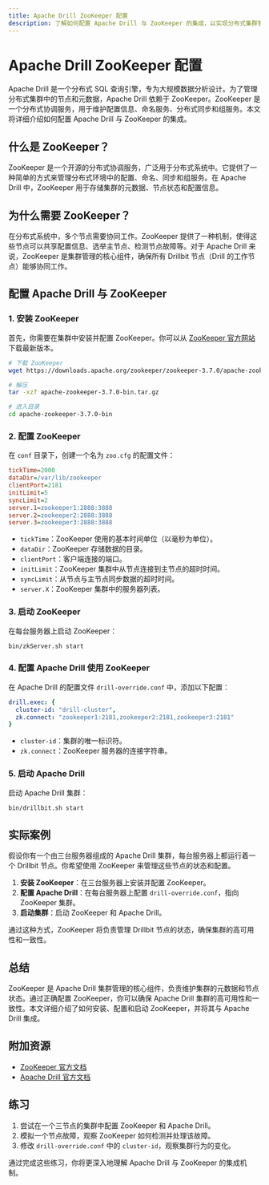 ```yaml
---
title: Apache Drill ZooKeeper 配置
description: 了解如何配置 Apache Drill 与 ZooKeeper 的集成，以实现分布式集群管理。本文适合初学者，包含详细的步骤和实际案例。
---
```


# Apache Drill ZooKeeper 配置

Apache Drill 是一个分布式 SQL 查询引擎，专为大规模数据分析设计。为了管理分布式集群中的节点和元数据，Apache Drill 依赖于 ZooKeeper。ZooKeeper 是一个分布式协调服务，用于维护配置信息、命名服务、分布式同步和组服务。本文将详细介绍如何配置 Apache Drill 与 ZooKeeper 的集成。

## 什么是 ZooKeeper？

ZooKeeper 是一个开源的分布式协调服务，广泛用于分布式系统中。它提供了一种简单的方式来管理分布式环境中的配置、命名、同步和组服务。在 Apache Drill 中，ZooKeeper 用于存储集群的元数据、节点状态和配置信息。

## 为什么需要 ZooKeeper？

在分布式系统中，多个节点需要协同工作。ZooKeeper 提供了一种机制，使得这些节点可以共享配置信息、选举主节点、检测节点故障等。对于 Apache Drill 来说，ZooKeeper 是集群管理的核心组件，确保所有 Drillbit 节点（Drill 的工作节点）能够协同工作。

## 配置 Apache Drill 与 ZooKeeper

### 1. 安装 ZooKeeper

首先，你需要在集群中安装并配置 ZooKeeper。你可以从 [ZooKeeper 官方网站](https://zookeeper.apache.org/) 下载最新版本。

```bash
# 下载 ZooKeeper
wget https://downloads.apache.org/zookeeper/zookeeper-3.7.0/apache-zookeeper-3.7.0-bin.tar.gz

# 解压
tar -xzf apache-zookeeper-3.7.0-bin.tar.gz

# 进入目录
cd apache-zookeeper-3.7.0-bin
```

### 2. 配置 ZooKeeper

在 `conf` 目录下，创建一个名为 `zoo.cfg` 的配置文件：

```ini
tickTime=2000
dataDir=/var/lib/zookeeper
clientPort=2181
initLimit=5
syncLimit=2
server.1=zookeeper1:2888:3888
server.2=zookeeper2:2888:3888
server.3=zookeeper3:2888:3888
```

- `tickTime`：ZooKeeper 使用的基本时间单位（以毫秒为单位）。
- `dataDir`：ZooKeeper 存储数据的目录。
- `clientPort`：客户端连接的端口。
- `initLimit`：ZooKeeper 集群中从节点连接到主节点的超时时间。
- `syncLimit`：从节点与主节点同步数据的超时时间。
- `server.X`：ZooKeeper 集群中的服务器列表。

### 3. 启动 ZooKeeper

在每台服务器上启动 ZooKeeper：

```bash
bin/zkServer.sh start
```

### 4. 配置 Apache Drill 使用 ZooKeeper

在 Apache Drill 的配置文件 `drill-override.conf` 中，添加以下配置：

```yaml
drill.exec: {
  cluster-id: "drill-cluster",
  zk.connect: "zookeeper1:2181,zookeeper2:2181,zookeeper3:2181"
}
```

- `cluster-id`：集群的唯一标识符。
- `zk.connect`：ZooKeeper 服务器的连接字符串。

### 5. 启动 Apache Drill

启动 Apache Drill 集群：

```bash
bin/drillbit.sh start
```

## 实际案例

假设你有一个由三台服务器组成的 Apache Drill 集群，每台服务器上都运行着一个 Drillbit 节点。你希望使用 ZooKeeper 来管理这些节点的状态和配置。

1. **安装 ZooKeeper**：在三台服务器上安装并配置 ZooKeeper。
2. **配置 Apache Drill**：在每台服务器上配置 `drill-override.conf`，指向 ZooKeeper 集群。
3. **启动集群**：启动 ZooKeeper 和 Apache Drill。

通过这种方式，ZooKeeper 将负责管理 Drillbit 节点的状态，确保集群的高可用性和一致性。

## 总结

ZooKeeper 是 Apache Drill 集群管理的核心组件，负责维护集群的元数据和节点状态。通过正确配置 ZooKeeper，你可以确保 Apache Drill 集群的高可用性和一致性。本文详细介绍了如何安装、配置和启动 ZooKeeper，并将其与 Apache Drill 集成。

## 附加资源

- [ZooKeeper 官方文档](https://zookeeper.apache.org/doc/current/)
- [Apache Drill 官方文档](https://drill.apache.org/docs/)

## 练习

1. 尝试在一个三节点的集群中配置 ZooKeeper 和 Apache Drill。
2. 模拟一个节点故障，观察 ZooKeeper 如何检测并处理该故障。
3. 修改 `drill-override.conf` 中的 `cluster-id`，观察集群行为的变化。

通过完成这些练习，你将更深入地理解 Apache Drill 与 ZooKeeper 的集成机制。